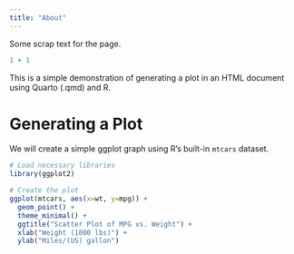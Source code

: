 ```yaml
---
title: "About"
---
```


Some scrap text for the page.

```r
1 + 1
```

This is a simple demonstration of generating a plot in an HTML document using Quarto (.qmd) and R.

# Generating a Plot

We will create a simple ggplot graph using R's built-in `mtcars` dataset.

```r
# Load necessary libraries
library(ggplot2)

# Create the plot
ggplot(mtcars, aes(x=wt, y=mpg)) +
  geom_point() +
  theme_minimal() +
  ggtitle("Scatter Plot of MPG vs. Weight") +
  xlab("Weight (1000 lbs)") +
  ylab("Miles/(US) gallon")
```

